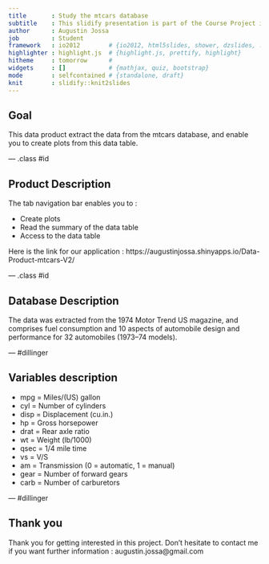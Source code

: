 ```yaml
---
title       : Study the mtcars database
subtitle    : This slidify presentation is part of the Course Project in the Data product Coursera class
author      : Augustin Jossa
job         : Student
framework   : io2012        # {io2012, html5slides, shower, dzslides, ...}
highlighter : highlight.js  # {highlight.js, prettify, highlight}
hitheme     : tomorrow      # 
widgets     : []            # {mathjax, quiz, bootstrap}
mode        : selfcontained # {standalone, draft}
knit        : slidify::knit2slides
---
```


## Goal

This data product extract the data from the mtcars database, and enable you to create plots from this data table.

--- .class #id 

## Product Description

The tab navigation bar enables you to :

- Create plots
- Read the summary of the data table
- Access to the data table

Here is the link for our application : https://augustinjossa.shinyapps.io/Data-Product-mtcars-V2/

--- .class #id 

## Database Description

The data was extracted from the 1974 Motor Trend US magazine, and comprises fuel consumption and 10 aspects of automobile design and performance for 32 automobiles (1973–74 models).

--- #dillinger

## Variables description

- mpg = Miles/(US) gallon 
- cyl = Number of cylinders 
- disp = Displacement (cu.in.) 
- hp = Gross horsepower 
- drat = Rear axle ratio 
- wt = Weight (lb/1000) 
- qsec = 1/4 mile time 
- vs = V/S 
- am = Transmission (0 = automatic, 1 = manual) 
- gear = Number of forward gears 
- carb = Number of carburetors 


--- #dillinger

## Thank you
Thank you for getting interested in this project. 
Don't hesitate to contact me if you want further information : augustin.jossa@gmail.com

